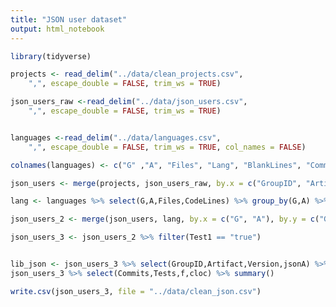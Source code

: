 ```yaml
---
title: "JSON user dataset"
output: html_notebook
---
```



```r
library(tidyverse)
```

```r
projects <- read_delim("../data/clean_projects.csv", 
    ",", escape_double = FALSE, trim_ws = TRUE)

json_users_raw <-read_delim("../data/json_users.csv", 
    ",", escape_double = FALSE, trim_ws = TRUE)


languages <-read_delim("../data/languages.csv", 
    ",", escape_double = FALSE, trim_ws = TRUE, col_names = FALSE)

colnames(languages) <- c("G" ,"A", "Files", "Lang", "BlankLines", "Comments", "CodeLines")
```
```r
json_users <- merge(projects, json_users_raw, by.x = c("GroupID", "Artifact"), by.y = c("g","a"), all.y = FALSE, all.x = FALSE)

lang <- languages %>% select(G,A,Files,CodeLines) %>% group_by(G,A) %>% summarise(f=sum(Files), cloc=sum(CodeLines))

json_users_2 <- merge(json_users, lang, by.x = c("G", "A"), by.y = c("G","A"), all.y = FALSE, all.x = FALSE)

```

```r

json_users_3 <- json_users_2 %>% filter(Test1 == "true")


lib_json <- json_users_3 %>% select(GroupID,Artifact,Version,jsonA) %>% group_by(jsonA) %>% summarize(n=n())
json_users_3 %>% select(Commits,Tests,f,cloc) %>% summary()

```

```r

write.csv(json_users_3, file = "../data/clean_json.csv")

```